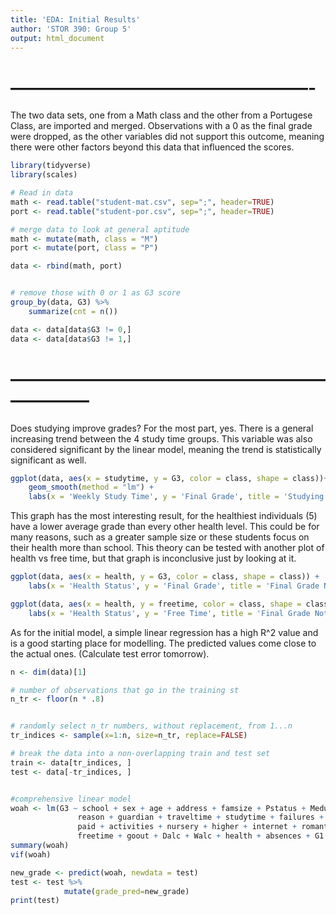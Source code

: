 ```yaml
---
title: 'EDA: Initial Results'
author: 'STOR 390: Group 5'
output: html_document
---
```

# ----------------------------------------------------
The two data sets, one from a Math class and the other from a Portugese Class, are imported and merged. Observations with a 0 as the final grade were dropped, as the other variables did not support this outcome, meaning there were other factors beyond this data that influenced the scores.
```r
library(tidyverse)
library(scales)

# Read in data
math <- read.table("student-mat.csv", sep=";", header=TRUE)
port <- read.table("student-por.csv", sep=";", header=TRUE)

# merge data to look at general aptitude 
math <- mutate(math, class = "M")
port <- mutate(port, class = "P")

data <- rbind(math, port)


# remove those with 0 or 1 as G3 score
group_by(data, G3) %>%
    summarize(cnt = n())

data <- data[data$G3 != 0,]
data <- data[data$G3 != 1,]
```

# --------------------------------------------------------------------
Does studying improve grades? For the most part, yes. There is a general increasing trend between the 4 study time groups. This variable was also considered significant by the linear model, meaning the trend is statistically significant as well.
```r
ggplot(data, aes(x = studytime, y = G3, color = class, shape = class))+ geom_jitter() + 
    geom_smooth(method = "lm") + 
    labs(x = 'Weekly Study Time', y = 'Final Grade', title = 'Studying Improves Final Grades')
```

This graph has the most interesting result, for the healthiest individuals (5) have a lower average grade than every other health level. This could be for many reasons, such as a greater sample size or these students focus on their health more than school. This theory can be tested with another plot of health vs free time, but that graph is inconclusive just by looking at it.
```r
ggplot(data, aes(x = health, y = G3, color = class, shape = class)) +  geom_jitter() + geom_smooth(method = "lm") +
    labs(x = 'Health Status', y = 'Final Grade', title = 'Final Grade Not Impacted by Health')

ggplot(data, aes(x = health, y = freetime, color = class, shape = class)) +  geom_jitter() + geom_vline(xintercept = 0.5:5.5) + geom_hline(yintercept = 0.5:5.5) +
    labs(x = 'Health Status', y = 'Free Time', title = 'Final Grade Not Impacted by Health')
```

As for the initial model, a simple linear regression has a high R^2 value and is a good starting place for modelling. The predicted values come close to the actual ones. (Calculate test error tomorrow).
```r
n <- dim(data)[1]

# number of observations that go in the training st
n_tr <- floor(n * .8)


# randomly select n_tr numbers, without replacement, from 1...n
tr_indices <- sample(x=1:n, size=n_tr, replace=FALSE)

# break the data into a non-overlapping train and test set
train <- data[tr_indices, ]
test <- data[-tr_indices, ]


#comprehensive linear model 
woah <- lm(G3 ~ school + sex + age + address + famsize + Pstatus + Medu + Fedu + Mjob + Fjob +
               reason + guardian + traveltime + studytime + failures + schoolsup + famsup + 
               paid + activities + nursery + higher + internet + romantic + famrel + 
               freetime + goout + Dalc + Walc + health + absences + G1 + G2, data)
summary(woah)
vif(woah)

new_grade <- predict(woah, newdata = test)
test <- test %>% 
            mutate(grade_pred=new_grade)
print(test)
```

